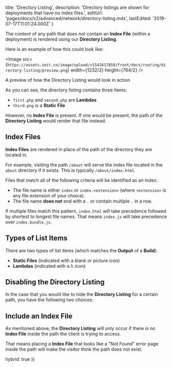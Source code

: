 
  title: 'Directory Listing',
  description:
    'Directory listings are shown for deployments that have no index files.',
  editUrl: 'pages/docs/v2/advanced/network/directory-listing.mdx',
  lastEdited: '2019-07-17T11:01:24.000Z'
}

The content of any path that does not contain an **Index File** (within a deployment) is rendered using our **Directory Listing**.

Here is an example of how this could look like:

<Image src={`https://assets.zeit.co/image/upload/v1541617859/front/docs/routing/directory-listing/preview.png`}
  width={1232/2}
  height={764/2}
/>
<Caption>A preview of how the Directory Listing would look in action</Caption>

As you can see, the directory listing contains three items:

- `first.php` and `second.php` are **Lambdas**
- `third.png` is a **Static File**

However, no **Index File** is present. If one would be present, the path of the **Directory Listing** would render that file instead.

## Index Files

**Index Files** are rendered in place of the path of the directory they are located in.

For example, visiting the path `/about` will serve the index file located in the `about` directory if it exists. This is typically `/about/index.html`.

Files that match all of the following criteria will be identified as an index:

- The file name is either `index` or `index.<extension>` (where `<extension>` is any file extension of your choice).
- The file name **does not** end with a `.` or contain multiple `.` in a row.

If multiple files match this pattern, `index.html` will take precedence followed by shortest to longest file names. That means `index.js` will take precedence over `index.bundle.js`.

## Types of List Items

There are two types of list items (which matches the **Output** of a **Build**):

- **Static Files** (indicated with a blank or picture icon)
- **Lambdas** (indicated with a λ icon)

## Disabling the Directory Listing

In the case that you would like to hide the **Directory Listing** for a certain path, you have the following two choices:

## Include an Index File

As mentioned above, the **Directory Listing** will only occur if there is no **Index File** inside the path the client is trying to access.

That means placing a **Index File** that looks like a "Not Found" error page inside the path will make the visitor think the path does not exist.

  hybrid: true
})
